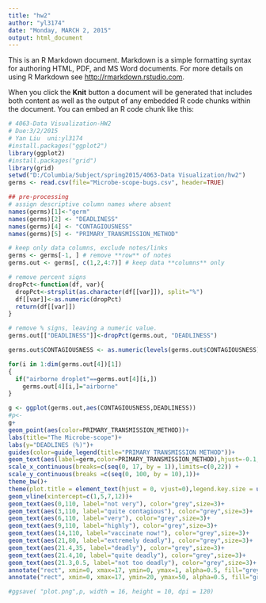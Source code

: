 ```yaml
---
title: "hw2"
author: "yl3174"
date: "Monday, MARCH 2, 2015"
output: html_document
---
```


This is an R Markdown document. Markdown is a simple formatting syntax for authoring HTML, PDF, and MS Word documents. For more details on using R Markdown see <http://rmarkdown.rstudio.com>.

When you click the **Knit** button a document will be generated that includes both content as well as the output of any embedded R code chunks within the document. You can embed an R code chunk like this:

```r
# 4063-Data Visualization-HW2
# Due:3/2/2015
# Yan Liu  uni:yl3174
#install.packages("ggplot2")
library(ggplot2)
#install.packages("grid")
library(grid)
setwd("D:/Columbia/Subject/spring2015/4063-Data Visualization/hw2")
germs <- read.csv(file="Microbe-scope-bugs.csv", header=TRUE)

## pre-processing
# assign descriptive column names where absent
names(germs)[1]<-"germ"
names(germs)[2] <- "DEADLINESS"
names(germs)[4] <- "CONTAGIOUSNESS"
names(germs)[5] <- "PRIMARY_TRANSMISSION_METHOD"

# keep only data columns, exclude notes/links
germs <- germs[-1, ] # remove **row** of notes
germs.out <- germs[, c(1,2,4:7)] # keep data **columns** only

# remove percent signs
dropPct<-function(df, var){
  dropPct<-strsplit(as.character(df[[var]]), split="%")
  df[[var]]<-as.numeric(dropPct)
  return(df[[var]])
}

# remove % signs, leaving a numeric value.
germs.out[["DEADLINESS"]]<-dropPct(germs.out, "DEADLINESS")

germs.out$CONTAGIOUSNESS <- as.numeric(levels(germs.out$CONTAGIOUSNESS))[germs.out$CONTAGIOUSNESS]

for(i in 1:dim(germs.out[4])[1])
{
  if("airborne droplet"==germs.out[4][i,])
    germs.out[4][i,]="airborne"
}

g <- ggplot(germs.out,aes(CONTAGIOUSNESS,DEADLINESS))
#p<-
g+
geom_point(aes(color=PRIMARY_TRANSMISSION_METHOD))+
labs(title="The Microbe-scope")+
labs(y="DEADLINES (%)")+
guides(color=guide_legend(title="PRIMARY TRANSMISSION METHOD"))+
geom_text(aes(label=germ,color=PRIMARY_TRANSMISSION_METHOD),hjust=-0.1, vjust=-0.1,size=2)+
scale_x_continuous(breaks=c(seq(0, 17, by = 1)),limits=c(0,22)) +
scale_y_continuous(breaks =c(seq(0, 100, by = 10),1))+
theme_bw()+
theme(plot.title = element_text(hjust = 0, vjust=0),legend.key.size = unit(0, "cm"),legend.position='top',legend.text=element_text(size=7))+
geom_vline(xintercept=c(1,5,7,12))+
geom_text(aes(0,110, label="not very"), color="grey",size=3)+
geom_text(aes(3,110, label="quite contagious"), color="grey",size=3)+
geom_text(aes(6,110, label="very"), color="grey",size=3)+
geom_text(aes(9,110, label="highly"), color="grey",size=3)+
geom_text(aes(14,110, label="vaccinate now!"), color="grey",size=3)+
geom_text(aes(21,80, label="extremely deadly"), color="grey",size=3)+
geom_text(aes(21.4,35, label="deadly"), color="grey",size=3)+
geom_text(aes(21.4,10, label="quite deadly"), color="grey",size=3)+
geom_text(aes(21.3,0.5, label="not too deadly"), color="grey",size=3)+
annotate("rect", xmin=0, xmax=17, ymin=0, ymax=1, alpha=0.5, fill="grey")+
annotate("rect", xmin=0, xmax=17, ymin=20, ymax=50, alpha=0.5, fill="grey")

#ggsave( "plot.png",p, width = 16, height = 10, dpi = 120)
```
